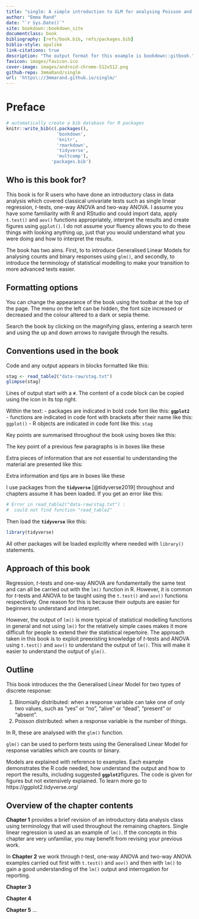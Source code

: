 ```yaml
--- 
title: "singlm: A simple introduction to GLM for analysing Poisson and Binomial responses in R"
author: "Emma Rand"
date: "`r Sys.Date()`"
site: bookdown::bookdown_site
documentclass: book
bibliography: [refs/book.bib, refs/packages.bib]
biblio-style: apalike
link-citations: true
description: "The output format for this example is bookdown::gitbook."
favicon: images/favicon.ico
cover-image: images/android-chrome-512x512.png
github-repo: 3mmaRand/singlm
url: 'https\://3mmarand.github.io/singlm/'
---
```


# Preface {-#preface}

```r
# automatically create a bib database for R packages
knitr::write_bib(c(.packages(),
                   'bookdown',
                   'knitr',
                   'rmarkdown',
                   'tidyverse',
                   'multcomp'),
                 'packages.bib')
```


## Who is this book for?

This book is for R users who have done an introductory class in data analysis which covered classical univariate tests such as single linear regression, *t*-tests, one-way ANOVA and two-way ANOVA. I assume you have some familiarity with R and RStudio and could import data, apply `t.test()` and `aov()` functions appropriately, interpret the results and create figures using `ggplot()`. I do not assume your fluency allows you to do these things with looking anything up, just that you would understand what you were doing and how to interpret the results.

The book has two aims. First, to to introduce Generalised Linear Models for analysing counts and binary responses using `glm()`, and secondly, to introduce the terminology of statistical modelling to make your transition to more advanced texts easier.


## Formatting options 

You can change the appearance of the book using the toolbar at the top of the page. The menu on the left can be hidden, the font size increased or decreased and the colour altered to a dark or sepia theme.

Search the book by clicking on the magnifying glass, entering a search term and using the up and down arrows to navigate through the results.

## Conventions used in the book
Code and any output appears in blocks formatted like this:

```r
stag <- read_table2("data-raw/stag.txt")
glimpse(stag)
```

Lines of output start with a `#`. The content of a code block can be copied using the icon in its top right.

Within the text:
- packages are indicated in bold code font like this: **`ggplot2`**
- functions are indicated in code font with brackets after their name like this: `ggplot()`
- R objects are indicated in code font like this: `stag`

Key points are summarised throughout the book using boxes like this:

:::key
The key point of a previous few paragraphs is in boxes like these
:::

Extra pieces of information that are not essential to understanding the material are presented like this:

:::fyi
Extra information and tips are in boxes like these
:::


I use packages from the **`tidyverse`** [@tidyverse2019] throughout and chapters assume it has been loaded. If you get an error like this: 

```r
# Error in read_table2("data-raw/stag.txt") : 
#  could not find function "read_table2"
```

Then load the **`tidyverse`** like this:

```r
library(tidyverse)
```


All other packages will be loaded explicitly where needed with `library()` statements. 


## Approach of this book

Regression, *t*-tests and one-way ANOVA are fundamentally the same test and can all be carried out with the `lm()` function in R. However, it is common for *t*-tests and ANOVA to be taught using the `t.test()` and `aov()` functions respectively. One reason for this is because their outputs are easier for beginners to understand and interpret. 

However, the output of `lm()` is more typical of statistical modelling functions in general and not using `lm()` for the relatively simple cases makes it more difficult for people to extend their the statistical repertoire. The approach taken in this book is to exploit preexisting knowledge of *t*-tests and ANOVA using `t.test()` and `aov()` to understand the output of `lm()`. This will make it easier to understand the output of `glm()`. 

## Outline
This book introduces the the Generalised Linear Model for two types of discrete response:

1. Binomially distributed: when a response variable can take one of only two values, such as "yes" or "no", "alive" or "dead", "present" or "absent".  
2. Poisson distributed: when a response variable is the number of things.

In R, these are analysed with the `glm()` function.

:::key
`glm()` can be used to perform tests using the Generalised Linear Model for response variables which are counts or binary.
:::

Models are explained with reference to examples. Each example demonstrates the R code needed, how understand the output and how to report the results, including suggested **`ggplot2`**figures. 
The code is given for figures but not extensively explained. To learn more go to  https://ggplot2.tidyverse.org/


##  Overview of the chapter contents

**Chapter 1** provides a brief revision of an introductory data analysis class using terminology that will used throughout the remaining chapters. Single linear regression is used as an example of `lm()`. If the concepts in this chapter are very unfamiliar, you may benefit from revising your previous work. 

In **Chapter 2**  we work through *t*-test, one-way ANOVA and two-way ANOVA examples carried out first with `t.test()` and `aov()` and then with `lm()` to gain a good understanding of the `lm()` output and interrogation for reporting.


**Chapter 3**

**Chapter 4**

**Chapter 5**
...

